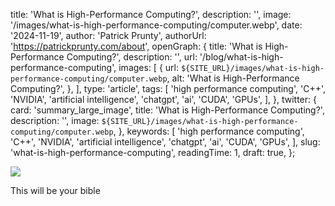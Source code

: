 
  title: 'What is High-Performance Computing?',
  description: '',
  image: '/images/what-is-high-performance-computing/computer.webp',
  date: '2024-11-19',
  author: 'Patrick Prunty',
  authorUrl: 'https://patrickprunty.com/about',
  openGraph: {
    title: 'What is High-Performance Computing?',
    description: '',
    url: '/blog/what-is-high-performance-computing',
    images: [
      {
        url: `${SITE_URL}/images/what-is-high-performance-computing/computer.webp`,
        alt: 'What is High-Performance Computing?',
      },
    ],
    type: 'article',
    tags: [
      'high performance computing',
      'C++',
      'NVIDIA',
      'artificial intelligence',
      'chatgpt',
      'ai',
      'CUDA',
      'GPUs',
    ],
  },
  twitter: {
    card: 'summary_large_image',
    title: 'What is High-Performance Computing?',
    description: '',
    image: `${SITE_URL}/images/what-is-high-performance-computing/computer.webp`,
  },
  keywords: [
    'high performance computing',
    'C++',
    'NVIDIA',
    'artificial intelligence',
    'chatgpt',
    'ai',
    'CUDA',
    'GPUs',
  ],
  slug: 'what-is-high-performance-computing',
  readingTime: 1,
  draft: true,
};

![](/images/what-is-high-performance-computing/c++.jpg)

<Caption>This will be your bible</Caption>
